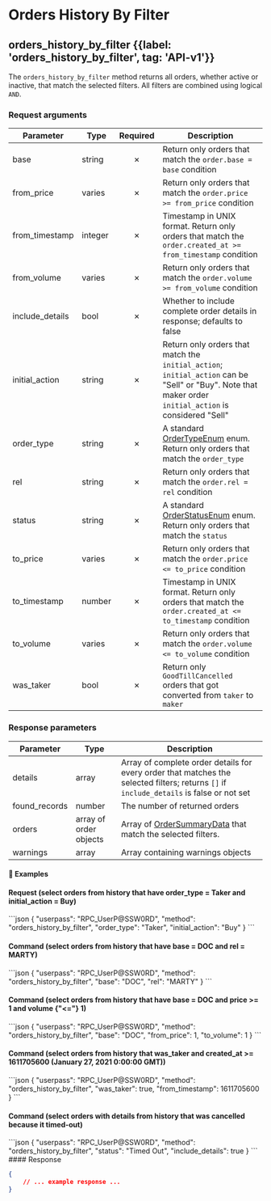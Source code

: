 
# Orders History By Filter

## orders\_history\_by\_filter {{label: 'orders_history_by_filter', tag: 'API-v1'}}

The `orders_history_by_filter` method returns all orders, whether active or inactive, that match the selected filters. All filters are combined using logical `AND`.

### Request arguments

| Parameter        | Type    | Required | Description                                                                                                                                              |
| ---------------- | ------- | :------: | -------------------------------------------------------------------------------------------------------------------------------------------------------- |
| base             | string  |     ✗    | Return only orders that match the `order.base = base` condition                                                                                          |
| from\_price      | varies  |     ✗    | Return only orders that match the `order.price >= from_price` condition                                                                                  |
| from\_timestamp  | integer |     ✗    | Timestamp in UNIX format. Return only orders that match the `order.created_at >= from_timestamp` condition                                               |
| from\_volume     | varies  |     ✗    | Return only orders that match the `order.volume >= from_volume` condition                                                                                |
| include\_details | bool    |     ✗    | Whether to include complete order details in response; defaults to false                                                                                 |
| initial\_action  | string  |     ✗    | Return only orders that match the `initial_action`; `initial_action` can be "Sell" or "Buy". Note that maker order `initial_action` is considered "Sell" |
| order\_type      | string  |     ✗    | A standard [OrderTypeEnum](/komodo-defi-framework/api/common_structures/enums/#order-type-enum) enum. Return only orders that match the `order_type`     |
| rel              | string  |     ✗    | Return only orders that match the `order.rel = rel` condition                                                                                            |
| status           | string  |     ✗    | A standard [OrderStatusEnum](/komodo-defi-framework/api/common_structures/enums/#order-status-enum) enum. Return only orders that match the `status`     |
| to\_price        | varies  |     ✗    | Return only orders that match the `order.price <= to_price` condition                                                                                    |
| to\_timestamp    | number  |     ✗    | Timestamp in UNIX format. Return only orders that match the `order.created_at <= to_timestamp` condition                                                 |
| to\_volume       | varies  |     ✗    | Return only orders that match the `order.volume <= to_volume` condition                                                                                  |
| was\_taker       | bool    |     ✗    | Return only `GoodTillCancelled` orders that got converted from `taker` to `maker`                                                                        |

### Response parameters

| Parameter      | Type                   | Description                                                                                                                              |
| -------------- | ---------------------- | ---------------------------------------------------------------------------------------------------------------------------------------- |
| details        | array                  | Array of complete order details for every order that matches the selected filters; returns `[]` if `include_details` is false or not set |
| found\_records | number                 | The number of returned orders                                                                                                            |
| orders         | array of order objects | Array of [OrderSummaryData](/komodo-defi-framework/api/common_structures/orders/#order-summary-data) that match the selected filters.    |
| warnings       | array                  | Array containing warnings objects                                                                                                        |

#### 📌 Examples

#### Request (select orders from history that have order\_type = Taker and initial\_action = Buy)

<CodeGroup title="orders_history_by_filter" tag="POST" label="orders_history_by_filter" mm2MethodDecorate="true">
  ```json
  {
    "userpass": "RPC_UserP@SSW0RD",
    "method": "orders_history_by_filter",
    "order_type": "Taker",
    "initial_action": "Buy"
  }
  ```
</CodeGroup>

#### Command (select orders from history that have base = DOC and rel = MARTY)

<CodeGroup title="" tag="POST" label="orders_history_by_filter" mm2MethodDecorate="true">
  ```json
  {
    "userpass": "RPC_UserP@SSW0RD",
    "method": "orders_history_by_filter",
    "base": "DOC",
    "rel": "MARTY"
  }
  ```
</CodeGroup>

#### Command (select orders from history that have base = DOC and price >= 1 and volume {"<="} 1)

<CodeGroup title="" tag="POST" label="orders_history_by_filter" mm2MethodDecorate="true">
  ```json
  {
    "userpass": "RPC_UserP@SSW0RD",
    "method": "orders_history_by_filter",
    "base": "DOC",
    "from_price": 1,
    "to_volume": 1
  }
  ```
</CodeGroup>

#### Command (select orders from history that was\_taker and created\_at >= 1611705600 (January 27, 2021 0:00:00 GMT))

<CodeGroup title="" tag="POST" label="orders_history_by_filter" mm2MethodDecorate="true">
  ```json
  {
    "userpass": "RPC_UserP@SSW0RD",
    "method": "orders_history_by_filter",
    "was_taker": true,
    "from_timestamp": 1611705600
  }
  ```
</CodeGroup>

#### Command (select orders with details from history that was cancelled because it timed-out)

<CodeGroup title="" tag="POST" label="orders_history_by_filter" mm2MethodDecorate="true">
  ```json
  {
    "userpass": "RPC_UserP@SSW0RD",
    "method": "orders_history_by_filter",
    "status": "Timed Out",
    "include_details": true
  }
  ```
</CodeGroup>

<CollapsibleSection expandedText="Hide Response" collapsedText="Show Response">
  #### Response

  ```json
  {
      // ... example response ...
  }
  ```
</CollapsibleSection>

